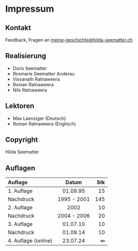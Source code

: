 
# Impressum

## Kontakt

Feedback, Fragen an [meine-geschichte@hilda-seematter.ch](mailto:meine-geschichte@hilda-seematter.ch)

## Realisierung

- Doris Seematter
- Rosmarie Seematter Anderau
- Visvanath Ratnaweera
- Roman Ratnaweera
- Nils Ratnaweera
 
## Lektoren

- Max Laenziger (Deutsch)
- Roman Ratnaweera (Englisch)

## Copyright

Hilda Seematter

## Auflagen


| Auflage              | Datum       | Stk |
|:---------------------|:-----------:|----:|
| 1. Auflage           | 01.09.95    |  15 |
| Nachdruck            | 1995 - 2001 | 145 |
| 2. Auflage           | 2002        |  10 |
| Nachdruck            | 2004 - 2006 |  20 |
| 3. Auflage           | 01.07.10    |  10 |
| Nachdruck            | 01.09.14    |  10 |
| 4. Auflage (online)  | 23.07.24    |   ∞ |

